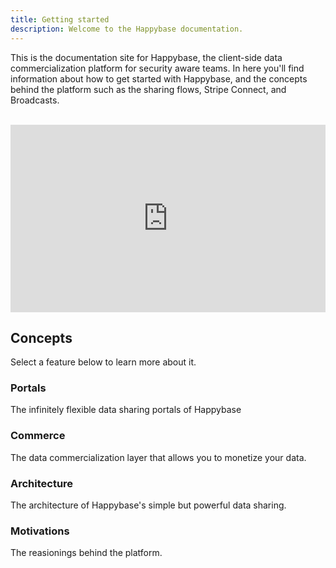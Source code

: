 ```yaml
---
title: Getting started
description: Welcome to the Happybase documentation.
---
```


This is the documentation site for Happybase, the client-side data commercialization platform for security aware teams. In here you'll find information about how to get started with Happybase, and the concepts behind the platform such as the sharing flows, Stripe Connect, and Broadcasts. 

<br />

<div style="position: relative; padding-bottom: calc(51.36054421768708% + 41px); height: 0; width: 100%;"><iframe src="https://demo.arcade.software/SWLUeqXYA0BvNuKvSnoc?embed&show_copy_link=true" title="localhost:3000/home" frameborder="0" loading="lazy" allowfullscreen allow="clipboard-write" style="position: absolute; top: 0; left: 0; width: 100%; height: 100%;color-scheme: light;"></iframe></div>

## Concepts

Select a feature below to learn more about it.

<div className="docs-grid-cols-2 mt-6">

<Card href="/docs/documentation/commerce/portals">

### Portals

The infinitely flexible data sharing portals of Happybase

</Card>

<Card  href="/docs/documentation/commerce/stripe-connect">

### Commerce

The data commercialization layer that allows you to monetize your data.

</Card>

<Card  href="/docs/documentation/architecture" >

###  Architecture 

The architecture of Happybase's simple but powerful data sharing.

</Card>

<Card  href="/docs/documentation/" disabled>

### Motivations

The reasionings behind the platform.

</Card>

</div>
